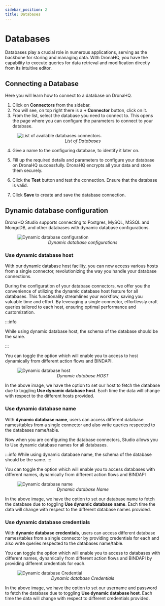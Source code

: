 ```yaml
---
sidebar_position: 2
title: Databases
---
```



# <Database /> Databases

Databases play a crucial role in numerous applications, serving as the backbone for storing and managing data. With DronaHQ, you have the capability to execute queries for data retrieval and modification directly from its intuitive editor.

## Connecting a Database

Here you will learn how to connect to a database on DronaHQ.

1. Click on **Connectors** from the sidebar.
2. You will see, on top right there is a **+ Connector** button, click on it.
3. From the list, select the database you need to connect to. This opens the page where you can configure the parameters to connect to your database.

<figure>
  <img
    src='/img/databases-list.png'
    style={{ width: "60%", height: "auto" }}
    alt='List of available databases connectors.'
  />
  <figcaption align='center'>
    <i>List of Databases</i>
  </figcaption>
</figure>

4. Give a name to the configuring database, to identify it later on.

5. Fill up the required details and parameters to configure your database on DronaHQ successfully. DronaHQ encrypts all your data and store them securely.

6. Click the **Test** button and test the connection. Ensure that the database is valid.

7. Click **Save** to create and save the database connection.

## Dynamic database configuration
DronaHQ Studio supports connecting to Postgres, MySQL, MSSQL and MongoDB, and other databases with dynamic database configurations.
<figure>
  <img
    src='/img/dynamic-para-datasource.png'
    style={{ width: "100%", height: "auto" }}
    alt='Dynamic database configuration'
  />
  <figcaption align='center'>
    <i>Dynamic database configurations</i>
  </figcaption>
</figure>

### Use dynamic database host

With our dynamic database host facility, you can now access various hosts from a single connector, revolutionizing the way you handle your database connections.

During the configuration of your database connectors, we offer you the convenience of utilizing the dynamic database host feature for all databases. This functionality streamlines your workflow, saving you valuable time and effort. By leveraging a single connector, effortlessly craft queries tailored to each host, ensuring optimal performance and customization.

:::info

While using dynamic database host, the schema of the database should be the same.

:::

You can toggle the option which will enable you to access to host dynamically from different action flows and BINDAPI.

<figure>
  <img
    src='/img/dynamic-database-host.png'
    style={{ width: "40%", height: "auto" }}
    alt='Dynamic database host'
  />
  <figcaption align='center'>
    <i>Dynamic database HOST</i>
  </figcaption>
</figure>

In the above image, we have the option to set our host to fetch the database due to toggling **Use dynamic database host**.
Each time the data will change with respect to the different hosts provided.

### Use dynamic database name

 With **dynamic database name**, users can access different database names/tables from a single connector and also write queries respected to the databases name/table.

Now when you are configuring the database connectors, Studio allows you to Use dynamic database names for all databases.

:::info
 While using dynamic database name, the schema of the database should be the same.
:::

You can toggle the option which will enable you to access databases with different names, dynamically from different action flows and BINDAPI

<figure>
  <img
    src='/img/dynamic-database-name.png'
    style={{ width: "40%", height: "auto" }}
    alt='Dynamic database name'
  />
  <figcaption align='center'>
    <i>Dynamic database Name</i>
  </figcaption>
</figure>

In the above image, we have the option to set our database name to fetch the database due to toggling
**Use dynamic database name**.
Each time the data will change with respect to the different database names provided.

### Use dynamic database credentials

With **dynamic database credentials**, users can access different database names/tables from a single connector by providing credentials for each and also write queries respected to the databases name/table.


You can toggle the option which will enable you to access to databases with different names, dynamically from different action flows and BINDAPI by providing different credentials for each.

<figure>
  <img
    src='/img/dynamic-database-creds.png'
    style={{ width: "40%", height: "auto" }}
    alt='Dynamic database Credential'
  />
  <figcaption align='center'>
    <i>Dynamic database Credentials</i>
  </figcaption>
</figure>

In the above image, we have the option to set our username and password to fetch the database due to toggling **Use dynamic database host**.
Each time the data will change with respect to different credentials provided.
